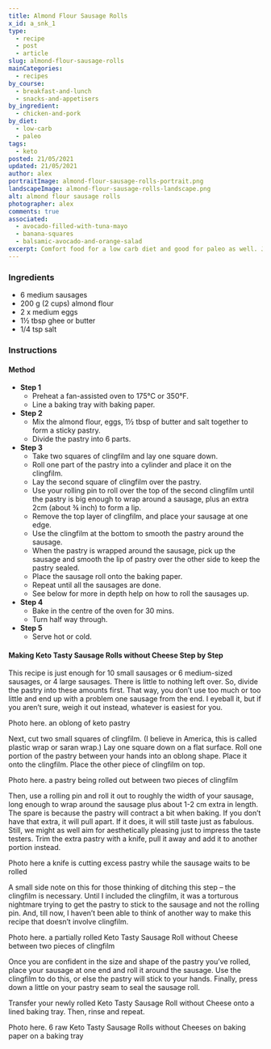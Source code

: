 ```yaml
---
title: Almond Flour Sausage Rolls
x_id: a_snk_1
type:
  - recipe
  - post
  - article
slug: almond-flour-sausage-rolls
mainCategories: 
  - recipes
by_course:
  - breakfast-and-lunch
  - snacks-and-appetisers
by_ingredient:
  - chicken-and-pork
by_diet:
  - low-carb
  - paleo
tags: 
  - keto
posted: 21/05/2021
updated: 21/05/2021
author: alex
portraitImage: almond-flour-sausage-rolls-portrait.png
landscapeImage: almond-flour-sausage-rolls-landscape.png
alt: almond flour sausage rolls
photographer: alex
comments: true
associated: 
  - avocado-filled-with-tuna-mayo
  - banana-squares
  - balsamic-avocado-and-orange-salad
excerpt: Comfort food for a low carb diet and good for paleo as well. Juicy sausages, crumbly pastry, so deliciously filling and so incredibly tasty. Dieting never tasted so good!
---
```


<Ingredients>

### Ingredients
    
  - 6 medium sausages
  - 200 g (2 cups) almond flour
  - 2 x medium eggs
  - 1½ tbsp ghee or butter
  - 1/4 tsp salt

</Ingredients>

<Instructions>

### Instructions

#### Method

  - **Step 1**
    - Preheat a fan-assisted oven to 175°C or 350°F.
    - Line a baking tray with baking paper.
  - **Step 2**
    - Mix the almond flour, eggs, 1½ tbsp of butter and salt together to form a sticky pastry.
    - Divide the pastry into 6 parts.
  - **Step 3**
    - Take two squares of clingfilm and lay one square down.
    - Roll one part of the pastry into a cylinder and place it on the clingfilm.
    - Lay the second square of clingfilm over the pastry.
    - Use your rolling pin to roll over the top of the second clingfilm until the pastry is big enough to wrap around a sausage, plus an extra 2cm (about ¾ inch) to form a lip.
    - Remove the top layer of clingfilm, and place your sausage at one edge.
    - Use the clingfilm at the bottom to smooth the pastry around the sausage.
    - When the pastry is wrapped around the sausage, pick up the sausage and smooth the lip of pastry over the other side to keep the pastry sealed.
    - Place the sausage roll onto the baking paper.
    - Repeat until all the sausages are done.
    - See below for more in depth help on how to roll the sausages up.
  - **Step 4**
    - Bake in the centre of the oven for 30 mins. 
    - Turn half way through.
  - **Step 5**
    - Serve hot or cold.

</Instructions>

<PostBody>

#### Making Keto Tasty Sausage Rolls without Cheese Step by Step

This recipe is just enough for 10 small sausages or 6 medium-sized sausages, or 4 large sausages.  There is little to nothing left over.  So, divide the pastry into these amounts first.  That way, you don’t use too much or too little and end up with a problem one sausage from the end.  I eyeball it, but if you aren’t sure, weigh it out instead, whatever is easiest for you.

Photo here.
an oblong of keto pastry


Next, cut two small squares of clingfilm. (I believe in America, this is called plastic wrap or saran wrap.) Lay one square down on a flat surface. Roll one portion of the pastry between your hands into an oblong shape. Place it onto the clingfilm. Place the other piece of clingfilm on top.

Photo here.
a pastry being rolled out between two pieces of clingfilm

Then, use a rolling pin and roll it out to roughly the width of your sausage, long enough to wrap around the sausage plus about 1-2 cm extra in length. The spare is because the pastry will contract a bit when baking. If you don’t have that extra, it will pull apart.  If it does, it will still taste just as fabulous. Still, we might as well aim for aesthetically pleasing just to impress the taste testers. Trim the extra pastry with a knife, pull it away and add it to another portion instead.

Photo here
a knife is cutting excess pastry while the sausage waits to be rolled

A small side note on this for those thinking of ditching this step – the clingfilm is necessary. Until I included the clingfilm, it was a torturous nightmare trying to get the pastry to stick to the sausage and not the rolling pin. And, till now, I haven’t been able to think of another way to make this recipe that doesn’t involve clingfilm. 

Photo here.
a partially rolled Keto Tasty Sausage Roll without Cheese between two pieces of clingfilm

Once you are confident in the size and shape of the pastry you’ve rolled, place your sausage at one end and roll it around the sausage. Use the clingfilm to do this, or else the pastry will stick to your hands. Finally, press down a little on your pastry seam to seal the sausage roll.

Transfer your newly rolled Keto Tasty Sausage Roll without Cheese onto a lined baking tray. Then, rinse and repeat. 

Photo here.
6 raw Keto Tasty Sausage Rolls without Cheeses on baking paper on a baking tray

</PostBody>


